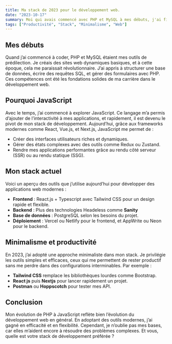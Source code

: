 ```yaml
---
title: Ma stack de 2023 pour le développement web.
date: "2023-10-17"
summary: Moi qui avais commencé avec PHP et MySQL à mes débuts, j'ai fini par me tourner vers JavaScript et ses frameworks.
tags: ["Productivité", "Stack", "Minimalisme", "Web"]
---
```


## Mes débuts

Quand j’ai commencé à coder, PHP et MySQL étaient mes outils de prédilection. Je créais des sites web dynamiques basiques, et à cette époque, cela me paraissait révolutionnaire. J’ai appris à structurer une base de données, écrire des requêtes SQL, et gérer des formulaires avec PHP. Ces compétences ont été les fondations solides de ma carrière dans le développement web.

## Pourquoi JavaScript

Avec le temps, j’ai commencé à explorer JavaScript. Ce langage m’a permis d’ajouter de l’interactivité à mes applications, et rapidement, il est devenu le pivot de mon stack de développement. Aujourd’hui, grâce aux frameworks modernes comme React, Vue.js, et Next.js, JavaScript me permet de :

- Créer des interfaces utilisateurs riches et dynamiques.
- Gérer des états complexes avec des outils comme Redux ou Zustand.
- Rendre mes applications performantes grâce au rendu côté serveur (SSR) ou au rendu statique (SSG).

## Mon stack actuel

Voici un aperçu des outils que j’utilise aujourd’hui pour développer des applications web modernes :

- **Frontend** : React.js + Typescript avec Tailwind CSS pour un design rapide et flexible.
- **Backend** : Plus des technologies Headeless comme **Sanity**
- **Base de données** : PostgreSQL selon les besoins du projet.
- **Déploiement** : Vercel ou Netlify pour le frontend, et AppWrite ou Neon pour le backend.

## Minimalisme et productivité

En 2023, j’ai adopté une approche minimaliste dans mon stack. Je privilégie les outils simples et efficaces, ceux qui me permettent de rester productif sans me perdre dans des configurations interminables. Par exemple :

- **Tailwind CSS** remplace les bibliothèques lourdes comme Bootstrap.
- **React js** puis **Nextjs** pour lancer rapidement un projet.
- **Postman** ou **Hoppscotch** pour tester mes API.

## Conclusion

Mon évolution de PHP à JavaScript reflète bien l’évolution du développement web en général. En adoptant des outils modernes, j’ai gagné en efficacité et en flexibilité. Cependant, je n’oublie pas mes bases, car elles m’aident encore à résoudre des problèmes complexes. Et vous, quelle est votre stack de développement préférée ?
